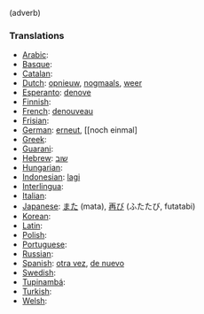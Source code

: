 (adverb)

===Translations===
*[[Arabic]]: [[]]
*[[Basque]]: [[]]
*[[Catalan]]: [[]]
*[[Dutch]]: [[opnieuw]], [[nogmaals]], [[weer]]
*[[Esperanto]]: [[denove]]
*[[Finnish]]: [[]]
*[[French]]: [[denouveau]]
*[[Frisian]]: [[]]
*[[German]]: [[erneut]], [[noch einmal]
*[[Greek]]: [[]]
*[[Guarani]]: [[]]
*[[Hebrew]]: [[שוב]]
*[[Hungarian]]: [[]]
*[[Indonesian]]: [[lagi]]
*[[Interlingua]]: [[]]
*[[Italian]]: [[]]
*[[Japanese]]: [[また]] (mata), [[再び]] (ふたたび, futatabi)
*[[Korean]]: [[]]
*[[Latin]]: [[]]
*[[Polish]]: [[]]
*[[Portuguese]]: [[]]
*[[Russian]]: [[]]
*[[Spanish]]: [[otra vez]], [[de nuevo]]
*[[Swedish]]: [[]]
*[[Tupinambá]]: [[]]
*[[Turkish]]: [[]]
*[[Welsh]]: [[]]